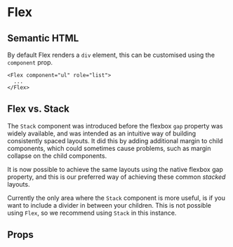 
<Meta of={Stories} />

# Flex

<Description />

<Canvas of={Stories.Workshop} />

## Semantic HTML

By default Flex renders a `div` element, this can be customised using the
`component` prop.

```tsx dark
<Flex component="ul" role="list">
  ...
</Flex>
```

## Flex vs. Stack

The `Stack` component was introduced before the flexbox `gap` property was
widely available, and was intended as an intuitive way of building consistently
spaced layouts. It did this by adding additional margin to child components,
which could sometimes cause problems, such as margin collapse on the child
components.

It is now possible to achieve the same layouts using the native
flexbox gap property, and this is our preferred way of achieving these common
_stacked_ layouts.

Currently the only area where the `Stack` component is more
useful, is if you want to include a divider in between your children. This is
not possible using `Flex`, so we recommend using `Stack` in this instance.

<Canvas of={Stories.Stack} />

## Props

<ArgTypes of={Stories} />
